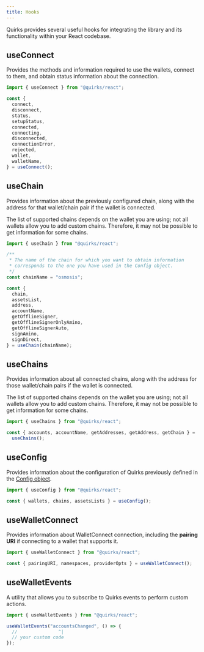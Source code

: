 ```yaml
---
title: Hooks
---
```


Quirks provides several useful hooks for integrating the library and its
functionality within your React codebase.

## useConnect

Provides the methods and information required to use the wallets, connect to them, and obtain status information about the connection.

```ts twoslash
import { useConnect } from "@quirks/react";

const {
  connect,
  disconnect,
  status,
  setupStatus,
  connected,
  connecting,
  disconnected,
  connectionError,
  rejected,
  wallet,
  walletName,
} = useConnect();
```

## useChain

Provides information about the previously configured chain, along with the address for that wallet/chain pair if the wallet is connected.

<Callout title="Note">
  The list of supported chains depends on the wallet you are using; not all
  wallets allow you to add custom chains. Therefore, it may not be possible to
  get information for some chains.
</Callout>

```ts twoslash
import { useChain } from "@quirks/react";

/**
 * The name of the chain for which you want to obtain information
 * corresponds to the one you have used in the Config object.
 */
const chainName = "osmosis";

const {
  chain,
  assetsList,
  address,
  accountName,
  getOfflineSigner,
  getOfflineSignerOnlyAmino,
  getOfflineSignerAuto,
  signAmino,
  signDirect,
} = useChain(chainName);
```

## useChains

Provides information about all connected chains, along with the address for those wallet/chain pairs if the wallet is connected.

<Callout title="Note">
  The list of supported chains depends on the wallet you are using; not all
  wallets allow you to add custom chains. Therefore, it may not be possible to
  get information for some chains.
</Callout>

```ts twoslash
import { useChains } from "@quirks/react";

const { accounts, accountName, getAddresses, getAddress, getChain } =
  useChains();
```

## useConfig

Provides information about the configuration of Quirks previously defined in the
[Config object](/docs/config).

```ts twoslash
import { useConfig } from "@quirks/react";

const { wallets, chains, assetsLists } = useConfig();
```

## useWalletConnect

Provides information about WalletConnect connection, including the
**pairing URI** if connecting to a wallet that supports it.

```ts twoslash
import { useWalletConnect } from "@quirks/react";

const { pairingURI, namespaces, providerOpts } = useWalletConnect();
```

## useWalletEvents

A utility that allows you to subscribe to Quirks events to perform custom actions.

```ts twoslash
import { useWalletEvents } from "@quirks/react";

useWalletEvents("accountsChanged", () => {
  //               ^|
  // your custom code
});
```

